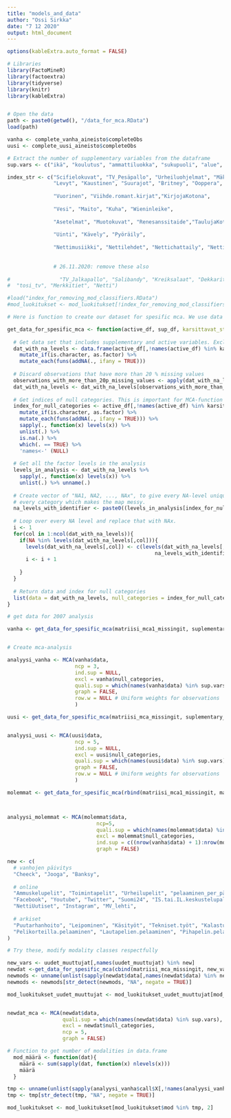 ```yaml
---
title: "models_and_data"
author: "Ossi Sirkka"
date: "7 12 2020"
output: html_document
---
```


```r
options(kableExtra.auto_format = FALSE)
```


```r
# Libraries
library(FactoMineR)
library(factoextra)
library(tidyverse)
library(knitr)
library(kableExtra)


# Open the data
path <- paste0(getwd(), "/data_for_mca.RData")
load(path)

vanha <- complete_vanha_aineisto$completeObs
uusi <- complete_uusi_aineisto$completeObs

# Extract the number of supplementary variables from the dataframe
sup.vars <- c("ikä", "koulutus", "ammattiluokka", "sukupuoli", "alue", "tulotaso")
```

```r

index_str <- c("Scifielokuvat", "TV_Pesäpallo", "Urheiluohjelmat", "Mäkelä", "Harlin", "Morse", "Poliisisarjat", "Musikaalielokuvat", "TV_Yleisurheilu", "DVD",
               "Levyt", "Kaustinen", "Suurajot", "Britney", "Ooppera", "Klassinen", "Rock", "Jazz", "X3nainen", "Tangomarkkinat",
               
               "Vuorinen", "Viihde.romant.kirjat","KirjojaKotona",
               
               "Vesi", "Maito", "Kuha", "Wieninleike",
               
               "Asetelmat", "Muotokuvat", "Renesanssitaide","TaulujaKotona", 
               
               "Uinti", "Kävely", "Pyöräily",
               
               "Nettimusiikki", "Nettilehdet", "Nettichattaily", "Nettitaide", "Nettipelaaminen")
               
               
               # 26.11.2020: remove these also
               
#                "TV_Jalkapallo", "Salibandy", "Kreiksalaat", "Dekkarit", "Tietokirjat", "SuomenKuvalehti", "X7päivää", "Toimintaelokuvat", "Vanhat.kotim.elokuvat", "Kotikatu",
#  "tosi_tv", "Merkkitiet", "Netti")
```


```r
#load("index_for_removing_mod_classifiers.RData")
#mod_luokitukset <- mod_luokitukset[!index_for_removing_mod_classifiers, "mod_luokitukset"]
```

```r
# Here is function to create our dataset for spesific mca. We use data matrix where NA values are present, instead of multiple imputation.

get_data_for_spesific_mca <- function(active_df, sup_df, karsittavat_str = index_str){
  
  # Get data set that includes supplementary and active variables. Exclude variables that have been determined to not be in the analysis (karsittavat_str)
  dat_with_na_levels <- data.frame(active_df[,!names(active_df) %in% karsittavat_str], sup_df) %>% 
    mutate_if(is.character, as.factor) %>% 
    mutate_each(funs(addNA(., ifany = TRUE)))
  
  # Discard observations that have more than 20 % missing values
  observations_with_more_than_20p_missing_values <- apply(dat_with_na_levels, 1, function(x) sum(is.na(x)) < 0.2 * ncol(dat_with_na_levels))
  dat_with_na_levels <- dat_with_na_levels[observations_with_more_than_20p_missing_values,]
  
  # Get indices of null categories. This is important for MCA-function to conduct spesific mca. 
  index_for_null_categories <- active_df[,!names(active_df) %in% karsittavat_str] %>%
    mutate_if(is.character, as.factor) %>% 
    mutate_each(funs(addNA(., ifany = TRUE))) %>%  
    sapply(., function(x) levels(x)) %>% 
    unlist(.) %>% 
    is.na(.) %>% 
    which(. == TRUE) %>% 
    'names<-' (NULL)
  
  # Get all the factor levels in the analysis
  levels_in_analysis <- dat_with_na_levels %>%   
    sapply(., function(x) levels(x)) %>% 
    unlist(.) %>% unname(.)
  
  # Create vector of "NA1, NA2, ..., NAx", to give every NA-level unique identifier. Otherwise MCA-function includes variable name to 
  # every category which makes the map messy.
  na_levels_with_identifier <- paste0((levels_in_analysis[index_for_null_categories]), seq_len(length(index_for_null_categories)))
  
  # Loop over every NA level and replace that with NAx.
  i <- 1
  for(col in 1:ncol(dat_with_na_levels)){
    if(NA %in% levels(dat_with_na_levels[,col])){
      levels(dat_with_na_levels[,col]) <- c(levels(dat_with_na_levels[,col])[-length(levels(dat_with_na_levels[,col]))],
                                                na_levels_with_identifier[i])
      i <- i + 1
      
    }
  }
  
  # Return data and index for null categories
  list(data = dat_with_na_levels, null_categories = index_for_null_categories, observations_with_more_than_20p_missing_values = observations_with_more_than_20p_missing_values)
} 

```




```r
# get data for 2007 analysis

vanha <- get_data_for_spesific_mca(matriisi_mca1_missingit, suplementary_variables1, index_str)


# Create mca-analysis

analyysi_vanha <- MCA(vanha$data, 
                      ncp = 3,
                      ind.sup = NULL,
                      excl = vanha$null_categories,
                      quali.sup = which(names(vanha$data) %in% sup.vars),
                      graph = FALSE,
                      row.w = NULL # Uniform weights for observations
                      )

```

```r
uusi <- get_data_for_spesific_mca(matriisi_mca_missingit, suplementary_variables)


analyysi_uusi <- MCA(uusi$data, 
                      ncp = 5,
                      ind.sup = NULL,
                      excl = uusi$null_categories,
                      quali.sup = which(names(uusi$data) %in% sup.vars),
                      graph = FALSE,
                      row.w = NULL # Uniform weights for observations
                      )
```

```r
molemmat <- get_data_for_spesific_mca(rbind(matriisi_mca1_missingit, matriisi_mca_missingit), rbind(suplementary_variables1, suplementary_variables))



analyysi_molemmat <- MCA(molemmat$data,
                             ncp=5,
                             quali.sup = which(names(molemmat$data) %in% sup.vars),
                             excl = molemmat$null_categories,
                             ind.sup = c((nrow(vanha$data) + 1):nrow(molemmat$data)), # 2018 individuals are included as support individuals
                             graph = FALSE)
```


```r
new <- c(
  # vanhojen päivitys
  "Cheeck", "Jooga", "Banksy",
  
  # online
  "Ammuskelupelit", "Toimintapelit", "Urheilupelit", "pelaaminen_per_päivä",
  "Facebook", "Youtube", "Twitter", "Suomi24", "IS.tai.IL.keskustelupalsta", "NettiBlogit",
  "NettiUutiset", "Instagram", "MV_lehti",
  
  # arkiset
  "Puutarhanhoito", "Leipominen", "Käsityöt", "Tekniset.työt", "Kalastus", "Metsästys", "Marjastus.tai.sienestys", "Ristikot..sudokut.tai.palapelit",
  "Pelikorteilla.pelaaminen", "Lautapelien.pelaaminen", "Pihapelin.pelaaminen"
)

# Try these, modify modality classes respectfully

new_vars <- uudet_muuttujat[,names(uudet_muuttujat) %in% new]
newdat <-get_data_for_spesific_mca(cbind(matriisi_mca_missingit, new_vars), suplementary_variables)
newmods <- unname(unlist(sapply(newdat$data[,names(newdat$data) %in% new], function(x) levels(x))))
newmods <- newmods[str_detect(newmods, "NA", negate = TRUE)]

mod_luokitukset_uudet_muuttujat <- mod_luokitukset_uudet_muuttujat[mod_luokitukset_uudet_muuttujat$mod %in% newmods, 2]


newdat_mca <- MCA(newdat$data,
                  quali.sup = which(names(newdat$data) %in% sup.vars),
                  excl = newdat$null_categories,
                  ncp = 5, 
                  graph = FALSE)
```

```r
# Function to get number of modalities in data.frame
  mod_määrä <- function(dat){
    määrä <- sum(sapply(dat, function(x) nlevels(x)))
    määrä
  }
```

```r
tmp <- unname(unlist(sapply(analyysi_vanha$call$X[,!names(analyysi_vanha$call$X) %in% sup.vars], function(x) levels(x))))
tmp <- tmp[str_detect(tmp, "NA", negate = TRUE)]

mod_luokitukset <- mod_luokitukset[mod_luokitukset$mod %in% tmp, 2]       

```
